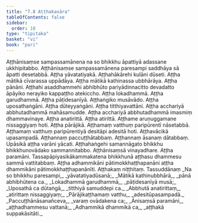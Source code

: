 ```yaml
---
title: "7.8 Aṭṭhakavāra"
tableOfContents: false
sidebar:
  order: 10
type: "tipitaka"
basket: "vi"
book: "pari"
---
```



<DynamicBreadcrumb />

<Division number="328" book="pari">

<Paragraph number="1552" book="pari">
Aṭṭhānisaṃse sampassamānena na so bhikkhu āpattiyā adassane ukkhipitabbo. Aṭṭhānisaṃse sampassamānena paresampi saddhāya sā āpatti desetabbā. Aṭṭha yāvatatiyakā. Aṭṭhahākārehi kulāni dūseti. Aṭṭha mātikā cīvarassa uppādāya. Aṭṭha mātikā kathinassa ubbhārāya. Aṭṭha pānāni. Aṭṭhahi asaddhammehi abhibhūto pariyādinnacitto devadatto āpāyiko nerayiko kappaṭṭho atekiccho. Aṭṭha lokadhammā. Aṭṭha garudhammā. Aṭṭha pāṭidesanīyā. Aṭṭhaṅgiko musāvādo. Aṭṭha uposathaṅgāni. Aṭṭha dūteyyaṅgāni. Aṭṭha titthiyavattāni. Aṭṭha acchariyā abbhutadhammā mahāsamudde. Aṭṭha acchariyā abbhutadhammā imasmiṃ dhammavinaye. Aṭṭha anatirittā. Aṭṭha atirittā. Aṭṭhame aruṇuggamane nissaggiyaṃ hoti. Aṭṭha pārājikā. Aṭṭhamaṃ vatthuṃ paripūrentī nāsetabbā. Aṭṭhamaṃ vatthuṃ paripūrentiyā desitāpi adesitā hoti. Aṭṭhavācikā upasampadā. Aṭṭhannaṃ paccuṭṭhātabbaṃ. Aṭṭhannaṃ āsanaṃ dātabbaṃ. Upāsikā aṭṭha varāni yācati. Aṭṭhahaṅgehi samannāgato bhikkhu bhikkhunovādako sammannitabbo. Aṭṭhānisaṃsā vinayadhare. Aṭṭha paramāni. Tassapāpiyasikākammakatena bhikkhunā aṭṭhasu dhammesu sammā vattitabbaṃ. Aṭṭha adhammikāni pātimokkhaṭṭhapanāni aṭṭha dhammikāni pātimokkhaṭṭhapanānīti.

</Paragraph>
</Division>

<Paragraph number="1553" type="center" book="pari">
Aṭṭhakaṃ niṭṭhitaṃ.



</Paragraph>

<Paragraph number="1554" type="center" book="pari">
Tassuddānaṃ


</Paragraph>

<Paragraph number="1555" type="verses" book="pari">
_Na so bhikkhu paresampi,_  
_yāvatatiyadūsanā;_  
_Mātikā kathinubbhārā,_  
_pānā abhibhūtena ca._  

</Paragraph>

<Paragraph number="1556" type="verses" book="pari">
_Lokadhammā garudhammā,_  
_pāṭidesanīyā musā;_  
_Uposathā ca dūtaṅgā,_  
_titthiyā samuddepi ca._  

</Paragraph>

<Paragraph number="1557" type="verses" book="pari">
_Abbhutā anatirittaṃ,_  
_atirittaṃ nissaggiyaṃ;_  
_Pārājikaṭṭhamaṃ vatthu,_  
_adesitūpasampadā._  

</Paragraph>

<Paragraph number="1558" type="verses" book="pari">
_Paccuṭṭhānāsanañceva,_  
_varaṃ ovādakena ca;_  
_Ānisaṃsā paramāni,_  
_aṭṭhadhammesu vattanā;_  
_Adhammikā dhammikā ca,_  
_aṭṭhakā suppakāsitāti._
</Paragraph>